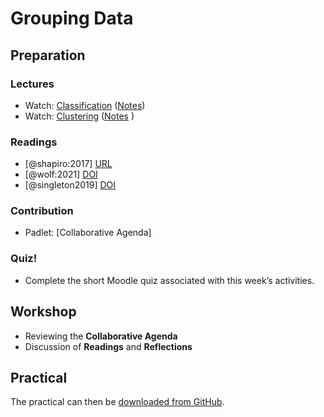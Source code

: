# Grouping Data

## Preparation

### Lectures

- Watch: [Classification](https://web.microsoftstream.com/video/1a88749d-2dca-4bc6-9990-3
227a253bfb0) ([Notes](https://github.com/jreades/i2p/blob/master/lectures/10.1-Classifica
tion.md))
- Watch: [Clustering](https://web.microsoftstream.com/video/77b1ad5c-bece-4154-89b3-cb1e4
2877cae) ([Notes](https://github.com/jreades/i2p/blob/master/lectures/10.2-Clustering.md)
)

### Readings

- [@shapiro:2017] [URL](https://medium.com/topos-ai/rethinking-distance-in-new-york-city-d17212d24919)
- [@wolf:2021] [DOI](https://doi.org/10.1177%2F0309132520924722)
- [@singleton2019] [DOI](https://doi.org/10.1111/gean.12194)


### Contribution

- Padlet: [Collaborative Agenda]

### Quiz!

- Complete the short Moodle quiz associated with this week's activities.

## Workshop

- Reviewing the **Collaborative Agenda**
- Discussion of **Readings** and **Reflections**

## Practical

The practical can then be [downloaded from GitHub](https://github.com/jreades/i2p/blob/master/practicals/Practical-10-Grouping_Data.ipynb).
